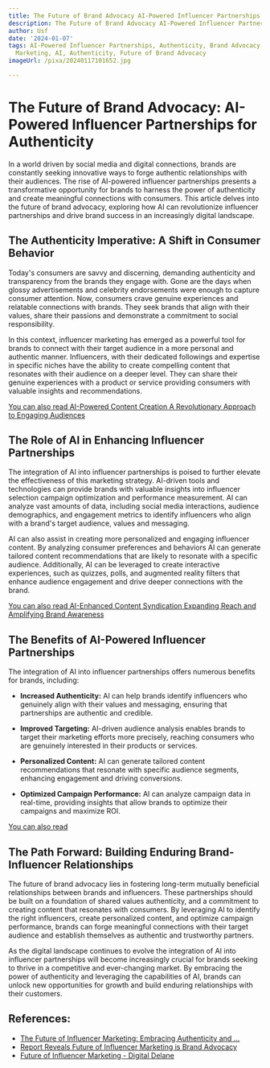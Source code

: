 ```yaml
---
title: The Future of Brand Advocacy AI-Powered Influencer Partnerships for Authenticity
description: The Future of Brand Advocacy AI-Powered Influencer Partnerships for Authenticity
author: Usf
date: '2024-01-07'
tags: AI-Powered Influencer Partnerships, Authenticity, Brand Advocacy, Influencer
  Marketing, AI, Authenticity, Future of Brand Advocacy
imageUrl: /pixa/20240117101652.jpg

---
```

# The Future of Brand Advocacy: AI-Powered Influencer Partnerships for Authenticity

In a world driven by social media and digital connections, brands are constantly  seeking innovative  ways to forge authentic relationships with  their audiences. The rise of AI-powered influencer partnerships presents a  transformative opportunity  for  brands to harness the power of authenticity and create meaningful  connections with consumers. This article delves into the  future of brand advocacy, exploring how AI  can revolutionize influencer partnerships and  drive brand success in an  increasingly digital landscape.

##  The Authenticity Imperative: A Shift in Consumer Behavior

Today's consumers are savvy and discerning, demanding authenticity  and transparency from the brands they engage with. Gone are the days when glossy advertisements and celebrity endorsements were enough to capture consumer attention. Now, consumers crave genuine experiences and relatable connections with brands. They seek brands that align  with their values, share  their passions and  demonstrate  a commitment to social responsibility.

In this context, influencer  marketing has emerged as a powerful tool for brands to  connect with their target audience in a more personal and authentic manner. Influencers, with  their dedicated  followings and expertise in specific niches have the ability to create compelling  content that resonates with their audience on a deeper level. They can share their genuine experiences with a product or service  providing consumers with valuable insights and recommendations.

[You can also read AI-Powered Content Creation A Revolutionary Approach to Engaging Audiences](AI-Powered%20Content%20Creation%20A%20Revolutionary%20Approach%20to%20Engaging%20Audiences)


## The Role of  AI in Enhancing Influencer Partnerships

The integration of AI into influencer partnerships  is poised to further elevate the effectiveness of  this  marketing strategy.  AI-driven tools  and technologies can provide brands with valuable insights  into influencer selection campaign optimization  and performance measurement. AI can analyze vast amounts of  data, including social media interactions, audience demographics, and engagement metrics to identify  influencers who align with a brand's target audience,  values and messaging.

AI can also assist in creating  more personalized and engaging influencer content. By analyzing consumer preferences  and behaviors AI can generate tailored content recommendations that are likely to resonate with a specific audience. Additionally, AI can be leveraged to create  interactive experiences, such  as quizzes, polls, and augmented reality filters that  enhance audience engagement and drive deeper connections with  the brand.

[You can also  read  AI-Enhanced Content Syndication Expanding  Reach and Amplifying Brand Awareness](AI-Enhanced%20Content%20Syndication%20Expanding%20Reach%20and%20Amplifying%20Brand%20Awareness)


##  The Benefits of AI-Powered Influencer Partnerships

The integration of AI into influencer partnerships offers numerous benefits for brands, including:

* **Increased Authenticity:** AI can help brands identify influencers who genuinely align with their values and messaging, ensuring that partnerships  are authentic and credible.

* **Improved Targeting:** AI-driven audience  analysis enables brands to target their marketing efforts more precisely, reaching consumers who are genuinely interested in their products or services.

* **Personalized Content:** AI can generate tailored content recommendations that  resonate  with specific audience segments, enhancing engagement and driving conversions.

* **Optimized  Campaign Performance:** AI can analyze campaign data in  real-time,  providing insights that allow brands to  optimize their campaigns and maximize ROI.

[You can also read ]()


## The Path Forward: Building Enduring Brand-Influencer Relationships

The future of  brand advocacy lies in fostering long-term  mutually beneficial relationships between  brands and influencers. These partnerships should be built on a foundation of  shared values authenticity, and a commitment to creating content that resonates with consumers. By leveraging AI to identify the right influencers, create personalized content, and optimize campaign performance, brands can forge meaningful connections with their target audience and establish themselves as authentic and trustworthy  partners.

As the digital landscape continues to evolve the integration of AI into influencer partnerships will become  increasingly crucial for  brands seeking to thrive in a competitive and ever-changing market. By  embracing the power of authenticity and leveraging the capabilities of AI, brands can unlock new opportunities for growth and build enduring relationships  with their customers.

## References:
- [The Future of Influencer Marketing: Embracing Authenticity and ...](https://www.linkedin.com/pulse/future-influencer-marketing-embracing-authenticity-elisabeth-daniels)
- [Report Reveals Future of Influencer Marketing is Brand Advocacy](https://hellopartner.com/2021/09/24/report-reveals-future-of-influencer-marketing-is-brand-advocacy/)
- [Future of Influencer Marketing - Digital Delane](https://digitaldelane.com/the-future-of-influencer-marketing)
